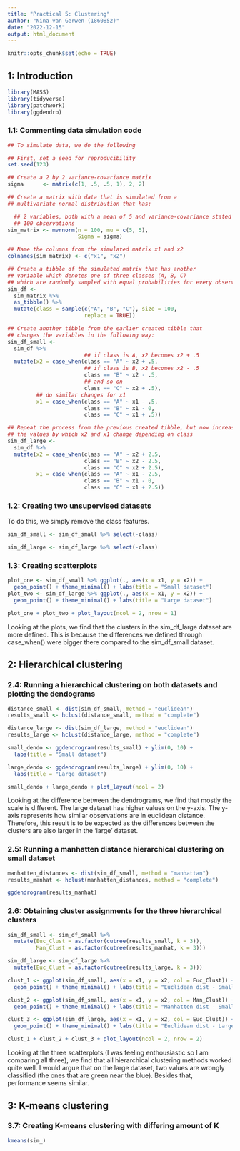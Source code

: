 ```yaml
---
title: "Practical 5: Clustering"
author: "Nina van Gerwen (1860852)"
date: "2022-12-15"
output: html_document
---
```


```r
knitr::opts_chunk$set(echo = TRUE)
```

## 1: Introduction

```r
library(MASS)
library(tidyverse)
library(patchwork)
library(ggdendro)
```

### 1.1: Commenting data simulation code

```r
## To simulate data, we do the following

## First, set a seed for reproducibility
set.seed(123)

## Create a 2 by 2 variance-covariance matrix 
sigma      <- matrix(c(1, .5, .5, 1), 2, 2)

## Create a matrix with data that is simulated from a 
## multivariate normal distribution that has:

  ## 2 variables, both with a mean of 5 and variance-covariance stated in sigma
  ## 100 observations
sim_matrix <- mvrnorm(n = 100, mu = c(5, 5), 
                      Sigma = sigma)

## Name the columns from the simulated matrix x1 and x2
colnames(sim_matrix) <- c("x1", "x2")

## Create a tibble of the simulated matrix that has another
## variable which denotes one of three classes (A, B, C)
## which are randomly sampled with equal probabilities for every observation
sim_df <- 
  sim_matrix %>% 
  as_tibble() %>%
  mutate(class = sample(c("A", "B", "C"), size = 100, 
                        replace = TRUE))

## Create another tibble from the earlier created tibble that
## changes the variables in the following way:
sim_df_small <- 
  sim_df %>%
                        ## if class is A, x2 becomes x2 + .5
  mutate(x2 = case_when(class == "A" ~ x2 + .5,
                        ## if class is B, x2 becomes x2 - .5
                        class == "B" ~ x2 - .5,
                        ## and so on
                        class == "C" ~ x2 + .5),
         ## do similar changes for x1
         x1 = case_when(class == "A" ~ x1 - .5,
                        class == "B" ~ x1 - 0,
                        class == "C" ~ x1 + .5))

## Repeat the process from the previous created tibble, but now increase
## the values by which x2 and x1 change depending on class
sim_df_large <- 
  sim_df %>%
  mutate(x2 = case_when(class == "A" ~ x2 + 2.5,
                        class == "B" ~ x2 - 2.5,
                        class == "C" ~ x2 + 2.5),
         x1 = case_when(class == "A" ~ x1 - 2.5,
                        class == "B" ~ x1 - 0,
                        class == "C" ~ x1 + 2.5))
```

### 1.2: Creating two unsupervised datasets

To do this, we simply remove the class features.

```r
sim_df_small <- sim_df_small %>% select(-class)

sim_df_large <- sim_df_large %>% select(-class)
```

### 1.3: Creating scatterplots

```r
plot_one <- sim_df_small %>% ggplot(., aes(x = x1, y = x2)) +
  geom_point() + theme_minimal() + labs(title = "Small dataset")
plot_two <- sim_df_large %>% ggplot(., aes(x = x1, y = x2)) +
  geom_point() + theme_minimal() + labs(title = "Large dataset")

plot_one + plot_two + plot_layout(ncol = 2, nrow = 1) 
```

Looking at the plots, we find that the clusters in the sim_df_large dataset
are more defined. This is because the differences we defined through
case_when() were bigger there compared to the sim_df_small dataset.

## 2: Hierarchical clustering

### 2.4: Running a hierarchical clustering on both datasets and plotting the dendograms

```r
distance_small <- dist(sim_df_small, method = "euclidean")
results_small <- hclust(distance_small, method = "complete")

distance_large <- dist(sim_df_large, method = "euclidean")
results_large <- hclust(distance_large, method = "complete")

small_dendo <- ggdendrogram(results_small) + ylim(0, 10) +
  labs(title = "Small dataset")

large_dendo <- ggdendrogram(results_large) + ylim(0, 10) +
  labs(title = "Large dataset")

small_dendo + large_dendo + plot_layout(ncol = 2)
```

Looking at the difference between the dendrograms, we find that mostly the
scale is different. The large dataset has higher values on the y-axis. The
y-axis represents how similar observations are in euclidean distance. Therefore,
this result is to be expected as the differences between the clusters are also larger in
the 'large' dataset. 

### 2.5: Running a manhatten distance hierarchical clustering on small dataset

```r
manhatten_distances <- dist(sim_df_small, method = "manhattan")
results_manhat <- hclust(manhatten_distances, method = "complete")

ggdendrogram(results_manhat)
```

### 2.6: Obtaining cluster assignments for the three hierarchical clusters

```r
sim_df_small <- sim_df_small %>%
  mutate(Euc_Clust = as.factor(cutree(results_small, k = 3)),
         Man_Clust = as.factor(cutree(results_manhat, k = 3)))

sim_df_large <- sim_df_large %>%
  mutate(Euc_Clust = as.factor(cutree(results_large, k = 3)))

clust_1 <- ggplot(sim_df_small, aes(x = x1, y = x2, col = Euc_Clust)) +
  geom_point() + theme_minimal() + labs(title = "Euclidean dist - Small dataset")

clust_2 <- ggplot(sim_df_small, aes(x = x1, y = x2, col = Man_Clust)) +
  geom_point() + theme_minimal() + labs(title = "Manhatten dist - Small dataset")

clust_3 <- ggplot(sim_df_large, aes(x = x1, y = x2, col = Euc_Clust)) +
  geom_point() + theme_minimal() + labs(title = "Euclidean dist - Large dataset")

clust_1 + clust_2 + clust_3 + plot_layout(ncol = 2, nrow = 2)
```

Looking at the three scatterplots (I was feeling enthousiastic so I am 
comparing all three), we find that all hierarchical clustering methods
worked quite well. I would argue that on the large dataset, two values are
wrongly classified (the ones that are green near the blue). Besides that,
performance seems similar.

## 3: K-means clustering

### 3.7: Creating K-means clustering with differing amount of K

```r
kmeans(sim_)
```



